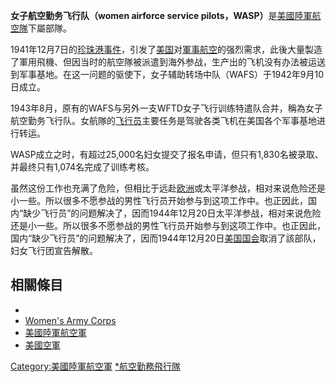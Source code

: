 {{unreferenced|time=2013-12-12T11:49:41+00:00}}
'''女子航空勤务飞行队（women airforce service pilots，WASP）'''是[[美國陸軍航空軍|美國陸軍航空隊]]下屬部隊。

1941年12月7日的[[珍珠港事件|珍珠港事件]]，引发了[[美国|美国]]对[[軍事航空|軍事航空]]的强烈需求，此後大量製造了軍用飛機、但因当时的航空隊被派遣到海外参战，生产出的飞机没有办法被运送到军事基地。在这一问题的驱使下，女子辅助转场中队（WAFS）于1942年9月10日成立。

1943年8月，原有的WAFS与另外一支WFTD女子飞行训练特遣队合并，稱為女子航空勤务飞行队。女航隊的[[飞行员|飞行员]]主要任务是驾驶各类飞机在美国各个军事基地进行转运。

WASP成立之时，有超过25,000名妇女提交了报名申请，但只有1,830名被录取、并最终只有1,074名完成了训练考核。

虽然这份工作也充满了危险，但相比于远赴[[欧洲|欧洲]]或[[]]太平洋参战，相对来说危险还是小一些。所以很多不愿参战的男性飞行员开始参与到这项工作中。也正因此，国内“缺少飞行员”的问题解决了，因而1944年12月20日[[美国国会|]]太平洋参战，相对来说危险还是小一些。所以很多不愿参战的男性飞行员开始参与到这项工作中。也正因此，国内“缺少飞行员”的问题解决了，因而1944年12月20日[[美国国会]]取消了該部队，妇女飞行团宣告解散。

==相關條目==
*{{link-en|Women Airforce Service Pilots Badge|Women Airforce Service Pilots Badge}}
*[[Women's_Army_Corps|Women's Army Corps]]
*[[美國陸軍航空軍|美國陸軍航空軍]]
*[[美國空軍|美國空軍]]

[[Category:美國陸軍航空軍|Category:美國陸軍航空軍]]
[[Category:美國陸軍女性|*航空勤務飛行隊]]